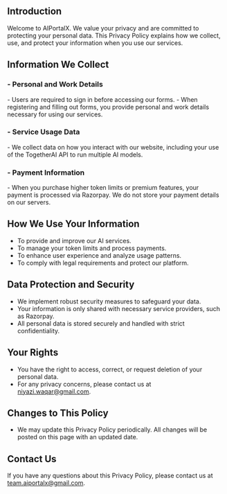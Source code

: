 <h2><strong>Introduction</strong></h2>

Welcome to AIPortalX. We value your privacy and are committed to protecting your personal data. This Privacy Policy explains how we collect, use, and protect your information when you use our services.

<h2><strong>Information We Collect</strong></h2>

<h3><strong>- Personal and Work Details</strong></h3>
- Users are required to sign in before accessing our forms.
- When registering and filling out forms, you provide personal and work details necessary for using our services.

<h3><strong>- Service Usage Data</strong></h3>
- We collect data on how you interact with our website, including your use of the TogetherAI API to run multiple AI models.

<h3><strong>- Payment Information</strong></h3>
- When you purchase higher token limits or premium features, your payment is processed via Razorpay. We do not store your payment details on our servers.

<h2><strong>How We Use Your Information</strong></h2>

- To provide and improve our AI services.
- To manage your token limits and process payments.
- To enhance user experience and analyze usage patterns.
- To comply with legal requirements and protect our platform.

<h2><strong>Data Protection and Security</strong></h2>

- We implement robust security measures to safeguard your data.
- Your information is only shared with necessary service providers, such as Razorpay.
- All personal data is stored securely and handled with strict confidentiality.

<h2><strong>Your Rights</strong></h2>

- You have the right to access, correct, or request deletion of your personal data.
- For any privacy concerns, please contact us at [niyazi.waqar@gmail.com](mailto:niyazi.waqar@gmail.com).

<h2><strong>Changes to This Policy</strong></h2>

- We may update this Privacy Policy periodically. All changes will be posted on this page with an updated date.

<h2><strong>Contact Us</strong></h2>

If you have any questions about this Privacy Policy, please contact us at [team.aiportalx@gmail.com](mailto:team.aiportalx@gmail.com).